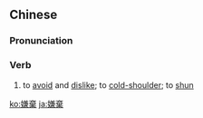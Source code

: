 {{also|嫌弃}}
==Chinese==
{{zh-forms|s=嫌弃}}

===Pronunciation===
{{zh-pron
|m=xiánqì
|c=jim4 hei3
|mn=qz,xm,zz:hiâm-khì
|cat=v
}}

===Verb===
{{zh-verb}}

# to [[avoid]] and [[dislike]]; to [[cold-shoulder]]; to [[shun]]
#: {{zh-x|我 女朋友 嫌棄 我 胖。|My girlfriend '''doesn't like''' my being overweight.}}

[[ko:嫌棄]]
[[ja:嫌棄]]